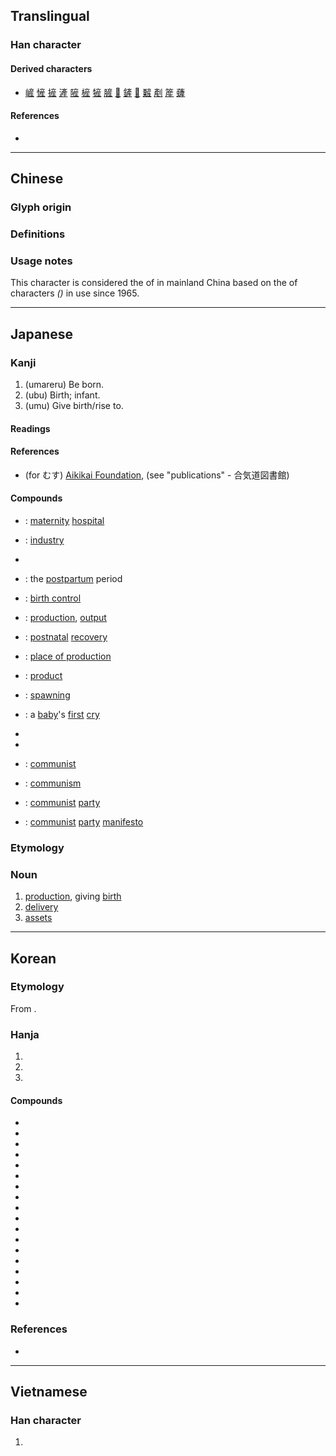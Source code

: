 {{also|产|產}}
{{character info}}
==Translingual==
{{Han simplified forms|產|産|产}}

===Han character===
{{Han char|rn=100|rad=生|as=06|sn=11|four=|canj=YHHQM|ids=⿸产生}}

====Derived characters====
* [[嵼]] [[㦃]] [[摌]] [[滻]] [[隡]] [[㯆]] [[㹌]] [[䐮]] [[𨄉]] [[鏟]] [[𤯿]] [[䊲]] [[剷]] [[簅]] [[虄]]

====References====
* {{Han ref|kx=0755.111|dkj=21684|hdz=42577.150|uh=7523|ud=29987}}

----

==Chinese==

===Glyph origin===
{{Han etym}}

===Definitions===
{{zh-see|產|vt}}

===Usage notes===
This character is considered the {{w|traditional Chinese characters|traditional form}} of {{zh-l|产}} in mainland China based on the {{w|zh:新字形|standardized form}} of characters ''({{w|Xin Zixing}})'' in use since 1965.

----

==Japanese==

===Kanji===
{{ja-kanji|grade=4|rs=生06|kyu=產}} <!-- No kyūjitai listed in Jōyō kanji 2010. 產 character lacks JIS support -->

# (umareru) Be born.
# (ubu) Birth; infant.
# (umu) Give birth/rise to.

====Readings====
{{ja-readings
|goon=せん
|kanon=さん
|kun=う-まれる, うぶ-, う-む, む-す
}}

====References====
* (for むす) [http://www.aikikai.or.jp Aikikai Foundation], (see "publications" - 合気道図書館)

====Compounds====
{{top2}}
* {{ja-r|産院|さんいん}}: [[maternity]] [[hospital]]
* {{ja-r|産業|さんぎょう}}: [[industry]]
* {{ja-r|産気|さんけ}}
* {{ja-r|産後|さんご}}: the [[postpartum]] period
* {{ja-r|産児制限|さんじ せいげん}}: [[birth control]]
* {{ja-r|産出|さんしゅつ}}: [[production]], [[output]]
* {{ja-r|産褥|さんじょく}}: [[postnatal]] [[recovery]]
* {{ja-r|産地|さんち}}: [[place of production]]
* {{ja-r|産物|さんぶつ}}: [[product]]
* {{ja-r|産卵|さんらん}}: [[spawning]]
* {{ja-r|産声|うぶごえ}}: a [[baby]]'s [[first]] [[cry]]
* {{ja-r|流産|りゅうざん}}
* {{ja-r|日産|にっさん}}
* {{ja-r|共産|きょうさん}}: [[communist]]
* {{ja-r|共産主義|きょうさんしゅぎ}}: [[communism]]
* {{ja-r|共産党|きょうさんとう}}: [[communist]] [[party]]
* {{ja-r|共産党宣言|きょうさんとう せんげん}}: [[communist]] [[party]] [[manifesto]]
{{bottom}}

===Etymology===
{{ja-kanjitab|さん|yomi=o}}

===Noun===
{{ja-noun|さん|kyu=產}}
# [[production]], giving [[birth]]
# [[delivery]]
# [[assets]]

----

==Korean==

===Etymology===
From {{der|ko|ltc|-}} {{ltc-l|産}}. {{hanja-hunmong|산〮|san|天倫#상33B}}

===Hanja===
{{ko-hanja-search}}
{{ko-hanja|낳다|낳을|산}}

# {{hanja form of|산|being [[born]]; [[birth]]}}
# {{hanja form of|산|[[product]]}}
# {{hanja form of|산|[[property]]}}

====Compounds====
{{der-top3|Compounds}}
* {{ko-l|다산|多産}}
* {{ko-l|산후|産後}}
* {{ko-l|산지|産地}}
* {{ko-l|산기|産期}}
* {{ko-l|산실|産室}}
* {{ko-l|산월|産月}}
* {{ko-l|산출|産出}}
* {{ko-l|[[유산]]/[[류산]]|流産}}
* {{ko-l|생산|[[production]]|生産}}
* {{ko-l|출산|[[childbirth]]|出産}}
* {{ko-l|재산|[[property]]|財産}}
* {{ko-l|산업|[[industry]]|産業}}
* {{ko-l|산물|[[product]]|産物}}
* {{ko-l|국산|[[domestic]] [[product]]|國産}}
* {{ko-l|수산|[[marine]] [[products]]|水産}}
* {{ko-l|임산부|[[pregnant]] [[woman]]|妊産婦}}
* {{ko-l|공산당|[[communist party]]|共産黨}}
* {{ko-l|공산주의|[[communism]]|共産主義}}
{{der-bottom}}

===References===
* {{R:hanjadoc|7604}}

----

==Vietnamese==

===Han character===
{{vi-readings|reading=sản|rs=生06}}

# {{rfdef|vi|sort=生06}}